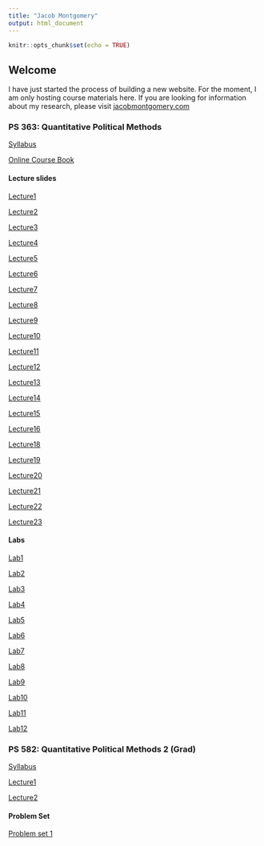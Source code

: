 ```yaml
---
title: "Jacob Montgomery"
output: html_document
---
```


```r
knitr::opts_chunk$set(echo = TRUE)
```

## Welcome

I have just started the process of building a new website. For the moment, I am only hosting course materials here.  If you are looking for information about my research, please visit [jacobmontgomery.com](http://www.jacobmontgomery.com)

### PS 363: Quantitative Political Methods

[Syllabus](https://jmontgomery.github.io/PS363Syllabus/Syllabus.html)  

[Online Course Book](http://jmontgomery.github.io/PS363CourseBook/)

#### Lecture slides
[Lecture1](https://jmontgomery.github.io/PS363Slides/01Introduction.pdf)

[Lecture2](https://jmontgomery.github.io/PS363Slides/02SamplingMeasurement.pdf)

[Lecture3](https://jmontgomery.github.io/PS363Slides/03CentralTendencySpread.pdf)

[Lecture4](https://jmontgomery.github.io/PS363Slides/04BasicProbability.pdf)

[Lecture5](https://jmontgomery.github.io/PS363Slides/05SamplingDistributions.pdf)

[Lecture6](https://jmontgomery.github.io/PS363Slides/06FindingProbabilities.pdf)

[Lecture7](https://jmontgomery.github.io/PS363Slides/07EstimatingMean.pdf)

[Lecture8](https://jmontgomery.github.io/PS363Slides/08HypothesisTesting1.pdf)

[Lecture9](https://jmontgomery.github.io/PS363Slides/09HypothesisTesting2.pdf)

[Lecture10](https://jmontgomery.github.io/PS363Slides/10HypothesisTesting3.pdf)

[Lecture11](https://jmontgomery.github.io/PS363Slides/11Causality.pdf)

[Lecture12](https://jmontgomery.github.io/PS363Slides/12TTest.pdf)

[Lecture13](https://jmontgomery.github.io/PS363Slides/13ContingencyTables.pdf)

[Lecture14](https://jmontgomery.github.io/PS363Slides/14BivariateRegression.pdf)

[Lecture15](https://jmontgomery.github.io/PS363Slides/15RegressionInference.pdf)

[Lecture16](https://jmontgomery.github.io/PS363Slides/16MultipleRegression.pdf)

[Lecture18](https://jmontgomery.github.io/PS363Slides/18DifferenceInDifferences.pdf)

[Lecture19](https://jmontgomery.github.io/PS363Slides/19RegressionDiscontinuity.pdf)

[Lecture20](https://jmontgomery.github.io/PS363Slides/IVModels.pdf)

[Lecture21](https://jmontgomery.github.io/PS363Slides/20ModelFit.pdf)

[Lecture22](https://jmontgomery.github.io/PS363Slides/21Diagnostics.pdf)

[Lecture23](https://jmontgomery.github.io/PS363Slides/21FinalReview.pdf)


#### Labs
[Lab1](https://jmontgomery.github.io/Lab/Lab1.zip)

[Lab2](https://jmontgomery.github.io/Lab/Lab2.zip)

[Lab3](https://jmontgomery.github.io/Lab/Lab3.zip)

[Lab4](https://jmontgomery.github.io/Lab/Lab4.zip)

[Lab5](https://jmontgomery.github.io/Lab/Lab5.zip)

[Lab6](https://jmontgomery.github.io/Lab/Lab6.zip)

[Lab7](https://jmontgomery.github.io/Lab/Lab7/Lab7.R)

[Lab8](https://jmontgomery.github.io/Lab/Lab8.zip)

[Lab9](https://jmontgomery.github.io/Lab/Lab9.zip)

[Lab10](https://jmontgomery.github.io/Lab/Lab10.zip)

[Lab11](https://jmontgomery.github.io/Lab/Lab11.zip)

[Lab12](https://jmontgomery.github.io/Lab/Lab12.zip)

### PS 582: Quantitative Political Methods 2 (Grad)


[Syllabus](https://jmontgomery.github.io/PS582/Syllabus.pdf)  

[Lecture1](https://jmontgomery.github.io/PS582/Lectures/01Probability1.pdf)  

[Lecture2](https://jmontgomery.github.io/PS582/Lectures/02Probability2.pdf)

#### Problem Set

[Problem set 1](https://jmontgomery.github.io/PS582/ProblemSets/PS1.pdf)